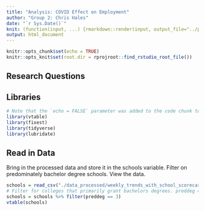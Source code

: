 ```yaml
---
title: "Analysis: COVID Effect on Employment"
author: "Group 2: Chris Hales"
date: "`r Sys.Date()`"
knit: (function(input, ...) {rmarkdown::render(input, output_file="../paper/analysis.html")})
output: html_document
---
```


```r
knitr::opts_chunk$set(echo = TRUE)
knitr::opts_knit$set(root.dir = rprojroot::find_rstudio_root_file())
```

## Research Questions


## Libraries

``` r
# Note that the `echo = FALSE` parameter was added to the code chunk to prevent printing of the R code that generated the plot.
library(vtable)
library(fixest)
library(tidyverse)
library(lubridate)
```


## Read in Data

Bring in the processed data and store it in the schools variable. Filter on predominately bachelor degree schools. View the data.

```r
schools = read_csv("./data_processed/weekly_trends_with_school_scorecards_2022_08_04.csv")
# Filter for colleges that primarily grant bachelors degrees. preddeg == 3.
schools = schools %>% filter(preddeg == 3)
vtable(schools)
```

